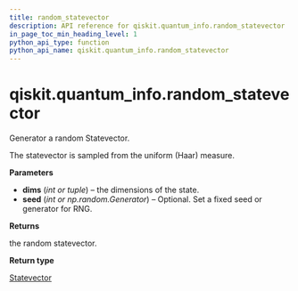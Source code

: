 ```yaml
---
title: random_statevector
description: API reference for qiskit.quantum_info.random_statevector
in_page_toc_min_heading_level: 1
python_api_type: function
python_api_name: qiskit.quantum_info.random_statevector
---
```


# qiskit.quantum\_info.random\_statevector

<Function id="qiskit.quantum_info.random_statevector" name="random_statevector" isDedicatedPage={true} github="https://github.com/qiskit/qiskit/tree/stable/0.19/qiskit/quantum_info/states/random.py" signature="random_statevector(dims, seed=None)">
  Generator a random Statevector.

  The statevector is sampled from the uniform (Haar) measure.

  **Parameters**

  *   **dims** (*int or tuple*) – the dimensions of the state.
  *   **seed** (*int or np.random.Generator*) – Optional. Set a fixed seed or generator for RNG.

  **Returns**

  the random statevector.

  **Return type**

  [Statevector](qiskit.quantum_info.Statevector "qiskit.quantum_info.Statevector")
</Function>

